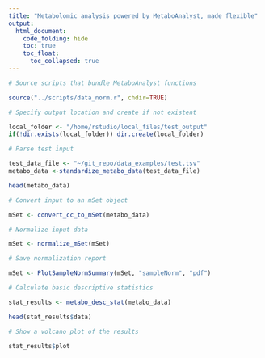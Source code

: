 ```yaml
---
title: "Metabolomic analysis powered by MetaboAnalyst, made flexible"
output: 
  html_document:
    code_folding: hide
    toc: true
    toc_float:
      toc_collapsed: true
---
```


```r
# Source scripts that bundle MetaboAnalyst functions

source("../scripts/data_norm.r", chdir=TRUE)
```

```r
# Specify output location and create if not existent

local_folder <- "/home/rstudio/local_files/test_output"
if(!dir.exists(local_folder)) dir.create(local_folder)
```

```r
# Parse test input

test_data_file <- "~/git_repo/data_examples/test.tsv"
metabo_data <-standardize_metabo_data(test_data_file)

head(metabo_data)
```

```r
# Convert input to an mSet object

mSet <- convert_cc_to_mSet(metabo_data)
```

```r
# Normalize input data

mSet <- normalize_mSet(mSet)
```

```r
# Save normalization report

mSet <- PlotSampleNormSummary(mSet, "sampleNorm", "pdf")
```

```r
# Calculate basic descriptive statistics

stat_results <- metabo_desc_stat(metabo_data)

head(stat_results$data)
```

```r
# Show a volcano plot of the results

stat_results$plot
```